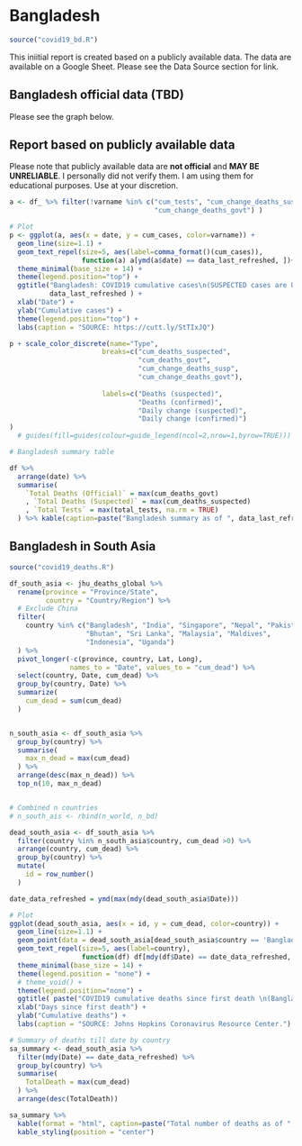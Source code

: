 
# Bangladesh {#bangladesh}

```r
source("covid19_bd.R")
```

This iniitial report is created based on a publicly available data. The data are available on a Google Sheet. Please see the Data Source section for link. 


## Bangladesh official data (TBD)

Please see the graph below.

## Report based on publicly available data

Please note that publicly available data are __not official__ and __MAY BE UNRELIABLE__. I personally did not verify them. I am using them for educational purposes. Use at your discretion.


```r
a <- df_ %>% filter(!varname %in% c("cum_tests", "cum_change_deaths_susp",
                                    "cum_change_deaths_govt") )

# Plot
p <- ggplot(a, aes(x = date, y = cum_cases, color=varname)) +
  geom_line(size=1.1) +
  geom_text_repel(size=5, aes(label=comma_format()(cum_cases)),
                  function(a) a[ymd(a$date) == data_last_refreshed, ])+
  theme_minimal(base_size = 14) +
  theme(legend.position="top") +
  ggtitle("Bangladesh: COVID19 cumulative cases\n(SUSPECTED cases are UNOFFICIAL)",
          data_last_refreshed ) +
  xlab("Date") +
  ylab("Cumulative cases") +
  theme(legend.position="top") +
  labs(caption = "SOURCE: https://cutt.ly/StTIxJQ")

p + scale_color_discrete(name="Type",
                       breaks=c("cum_deaths_suspected", 
                                "cum_deaths_govt",
                                "cum_change_deaths_susp",
                                "cum_change_deaths_govt"),
                       
                       labels=c("Deaths (suspected)", 
                                "Deaths (confirmed)", 
                                "Daily change (suspected)",
                                "Daily change (confirmed)")
)
  # guides(fill=guides(colour=guide_legend(ncol=2,nrow=1,byrow=TRUE)))

```

```r
# Bangladesh summary table

df %>%
  arrange(date) %>%
  summarise(
    `Total Deaths (Official)` = max(cum_deaths_govt)
    , `Total Deaths (Suspected)` = max(cum_deaths_suspected)
    , `Total Tests` = max(total_tests, na.rm = TRUE)
  ) %>% kable(caption=paste("Bangladesh summary as of ", data_last_refreshed))

```


## Bangladesh in South Asia


```r
source("covid19_deaths.R")

df_south_asia <- jhu_deaths_global %>%
  rename(province = "Province/State", 
         country = "Country/Region") %>% 
  # Exclude China
  filter(
    country %in% c("Bangladesh", "India", "Singapore", "Nepal", "Pakistan",
                   "Bhutan", "Sri Lanka", "Malaysia", "Maldives", 
                   "Indonesia", "Uganda")
  ) %>%
  pivot_longer(-c(province, country, Lat, Long), 
               names_to = "Date", values_to = "cum_dead") %>%
  select(country, Date, cum_dead) %>%
  group_by(country, Date) %>%
  summarize(
    cum_dead = sum(cum_dead)
  )


n_south_asia <- df_south_asia %>%
  group_by(country) %>%
  summarise(
    max_n_dead = max(cum_dead)
  ) %>%
  arrange(desc(max_n_dead)) %>%
  top_n(10, max_n_dead)


# Combined n countries
# n_south_ais <- rbind(n_world, n_bd)

dead_south_asia <- df_south_asia %>%
  filter(country %in% n_south_asia$country, cum_dead >0) %>%
  arrange(country, cum_dead) %>%
  group_by(country) %>%
  mutate(
    id = row_number()
  )

```

```r
date_data_refreshed = ymd(max(mdy(dead_south_asia$Date)))

# Plot
ggplot(dead_south_asia, aes(x = id, y = cum_dead, color=country)) +
  geom_line(size=1.1) +
  geom_point(data = dead_south_asia[dead_south_asia$country == 'Bangladesh' & mdy(dead_south_asia$Date)==date_data_refreshed, ], aes(x=id, y=cum_dead), color='red', size=5) +
  geom_text_repel(size=5, aes(label=country),
                  function(df) df[mdy(df$Date) == date_data_refreshed, ])+
  theme_minimal(base_size = 14) +
  theme(legend.position = "none") +
  # theme_void() + 
  theme(legend.position="none") +
  ggtitle( paste("COVID19 cumulative deaths since first death \n(Bangladesh's peers)\n", date_data_refreshed)) +
  xlab("Days since first death") +
  ylab("Cumulative deaths") +
  labs(caption = "SOURCE: Johns Hopkins Coronavirus Resource Center.")
```


```r

# Summary of deaths till date by country
sa_summary <- dead_south_asia %>%
  filter(mdy(Date) == date_data_refreshed) %>%
  group_by(country) %>%
  summarise(
    TotalDeath = max(cum_dead)
  ) %>%
  arrange(desc(TotalDeath))

sa_summary %>%
  kable(format = "html", caption=paste("Total number of deaths as of ", date_data_refreshed)) %>%
  kable_styling(position = "center")

```
